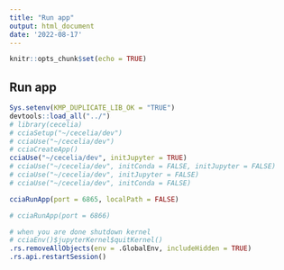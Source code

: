 ```yaml
---
title: "Run app"
output: html_document
date: '2022-08-17'
---
```


```r
knitr::opts_chunk$set(echo = TRUE)
```

## Run app

```r
Sys.setenv(KMP_DUPLICATE_LIB_OK = "TRUE")
devtools::load_all("../")
# library(cecelia)
# cciaSetup("~/cecelia/dev")
# cciaUse("~/cecelia/dev")
# cciaCreateApp()
cciaUse("~/cecelia/dev", initJupyter = TRUE)
# cciaUse("~/cecelia/dev", initConda = FALSE, initJupyter = FALSE)
# cciaUse("~/cecelia/dev", initJupyter = FALSE)
# cciaUse("~/cecelia/dev", initConda = FALSE)

cciaRunApp(port = 6865, localPath = FALSE)

# cciaRunApp(port = 6866)
```


```r
# when you are done shutdown kernel
# cciaEnv()$jupyterKernel$quitKernel()
.rs.removeAllObjects(env = .GlobalEnv, includeHidden = TRUE)
.rs.api.restartSession()
```


